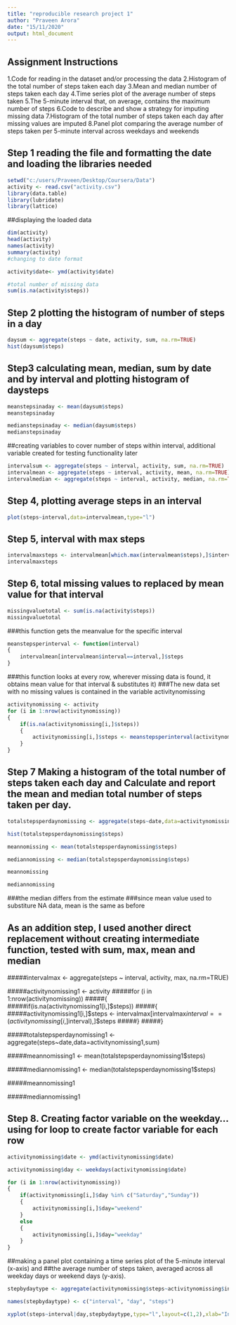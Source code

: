 ```yaml
---
title: "reproducible research project 1"
author: "Praveen Arora"
date: "15/11/2020"
output: html_document
---
```


## Assignment Instructions
1.Code for reading in the dataset and/or processing the data
2.Histogram of the total number of steps taken each day
3.Mean and median number of steps taken each day
4.Time series plot of the average number of steps taken
5.The 5-minute interval that, on average, contains the maximum number of steps
6.Code to describe and show a strategy for imputing missing data
7.Histogram of the total number of steps taken each day after missing values are imputed
8.Panel plot comparing the average number of steps taken per 5-minute interval across weekdays and weekends


## Step 1 reading the file and formatting the date and loading the libraries needed

```r

setwd("c:/users/Praveen/Desktop/Coursera/Data")
activity <- read.csv("activity.csv")
library(data.table)
library(lubridate)
library(lattice)
```

##displaying the loaded data

```r

dim(activity)
head(activity)
names(activity)
summary(activity)
#changing to date format

activity$date<- ymd(activity$date)

#total number of missing data
sum(is.na(activity$steps))


```

## Step 2 plotting the histogram of number of steps in a day

```r

daysum <- aggregate(steps ~ date, activity, sum, na.rm=TRUE)
hist(daysum$steps) 
```


## Step3 calculating mean, median, sum by date and by interval and plotting histogram of daysteps

```r
meanstepsinaday <- mean(daysum$steps)
meanstepsinaday

medianstepsinaday <- median(daysum$steps)
medianstepsinaday
```

##creating variables to cover number of steps within interval, additional variable created for testing functionality later

```r

intervalsum <- aggregate(steps ~ interval, activity, sum, na.rm=TRUE)
intervalmean <- aggregate(steps ~ interval, activity, mean, na.rm=TRUE)
intervalmedian <- aggregate(steps ~ interval, activity, median, na.rm=TRUE)

```
## Step 4, plotting average steps in an interval
```r
plot(steps~interval,data=intervalmean,type="l")
```

## Step 5, interval with max steps
```r
intervalmaxsteps <- intervalmean[which.max(intervalmean$steps),]$interval
intervalmaxsteps
```

## Step 6, total missing values to replaced by mean value for that interval

```r
missingvaluetotal <- sum(is.na(activity$steps))
missingvaluetotal
```

###this function gets the meanvalue for the specific interval
```r
meanstepsperinterval <- function(interval)
{
    intervalmean[intervalmean$interval==interval,]$steps
}

```

###this function looks at every row, wherever missing data is found, it obtains mean value for that interval & substitutes it)
###The new data set with no missing values is contained in the variable activitynomissing

```r

activitynomissing <- activity
for (i in 1:nrow(activitynomissing))
{
	if(is.na(activitynomissing[i,]$steps))
	{
		activitynomissing[i,]$steps <- meanstepsperinterval(activitynomissing[i,]$interval)
	}
}
```


## Step 7 Making a histogram of the total number of steps taken each day and Calculate and report the mean and median total number of steps taken per day. 

```r

totalstepsperdaynomissing <- aggregate(steps~date,data=activitynomissing,sum)

hist(totalstepsperdaynomissing$steps)

meannomissing <- mean(totalstepsperdaynomissing$steps)

mediannomissing <- median(totalstepsperdaynomissing$steps)

meannomissing

mediannomissing

```

###the median differs from the estimate 
###since mean value used to substiture NA data, mean is the same as before

## As an addition step, I used another direct replacement without creating intermediate function, tested with sum, max, mean and median
#####intervalmax <- aggregate(steps ~ interval, activity, max, na.rm=TRUE)

#####activitynomissing1 <- activity	
#####for (i in 1:nrow(activitynomissing))
#####{
#####if(is.na(activitynomissing1[i,]$steps))
#####{
#####activitynomissing1[i,]$steps <- intervalmax[intervalmax$interval==(activitynomissing[i,]$interval),]$steps
#####}
#####}

#####totalstepsperdaynomissing1 <- aggregate(steps~date,data=activitynomissing1,sum)

#####meannomissing1 <- mean(totalstepsperdaynomissing1$steps)

#####mediannomissing1 <- median(totalstepsperdaynomissing1$steps)

#####meannomissing1

#####mediannomissing1


## Step 8. Creating factor variable on the weekday... using for loop to create factor variable for each row 

```r

activitynomissing$date <- ymd(activitynomissing$date)

activitynomissing$day <- weekdays(activitynomissing$date)

for (i in 1:nrow(activitynomissing))
{
	if(activitynomissing[i,]$day %in% c("Saturday","Sunday"))
	{
		activitynomissing[i,]$day="weekend"
	}
	else
	{
		activitynomissing[i,]$day="weekday"
	}
}

```

##making a panel plot containing a time series plot of the 5-minute interval (x-axis) and 
##the average number of steps taken, averaged across all weekday days or weekend days (y-axis). 
 
```r

stepbydaytype <- aggregate(activitynomissing$steps~activitynomissing$interval + activitynomissing$day,activitynomissing,mean)

names(stepbydaytype) <- c("interval", "day", "steps")

xyplot(steps~interval|day,stepbydaytype,type="l",layout=c(1,2),xlab="Interval",ylab="# Steps")
```
